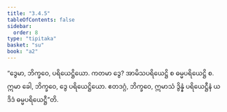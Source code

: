 ```yaml
---
title: "3.4.5"
tableOfContents: false
sidebar:
  order: 8
type: "tipitaka"
basket: "su"
book: "a2"
---
```



<DynamicBreadcrumb />

<Division number="156" book="a2">

<Paragraph number="248" book="a2">
“ဒွေမာ, ဘိက္ခဝေ, ပရိယေဋ္ဌိယော. ကတမာ ဒွေ? အာမိသပရိယေဋ္ဌိ စ ဓမ္မပရိယေဋ္ဌိ စ. ဣမာ ခေါ, ဘိက္ခဝေ, ဒွေ ပရိယေဋ္ဌိယော. ဧတဒဂ္ဂံ, ဘိက္ခဝေ, ဣမာသံ ဒွိန္နံ ပရိယေဋ္ဌီနံ ယဒိဒံ ဓမ္မပရိယေဋ္ဌီ”တိ.
</Paragraph>
</Division>